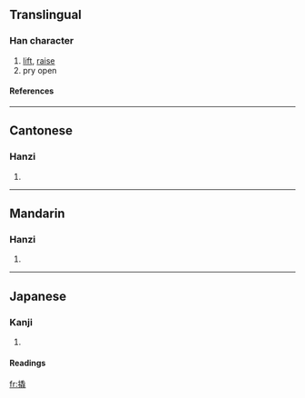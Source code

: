 ==Translingual==
===Han character===
{{Han char|rn=64|rad=手|as=12|sn=15|four=5201<sub>4</sub>|canj=手竹山山 (QHUU)}}
# [[lift]], [[raise]]
# pry open
====References====
{{Han ref|kx=0456.140|dkj=12746|dj=0805.100|hdz=31959.020|uh=64AC|ud=25772|bh=BCC0|bd=48320}}

----
==Cantonese==
===Hanzi===
{{yue-hanzi|jyut=|y=giu6, hiu3}}
# {{defn|Cantonese}}

----
==Mandarin==
===Hanzi===
{{cmn-hanzi|pin=[[bō]] (bo1), [[bǒ]] (bo3), [[qiào]] (qiao4)|wg=po<sup>1</sup>, po<sup>3</sup>, ch'iao<sup>4</sup>}}
# {{defn|Mandarin}}

----
==Japanese==
===Kanji===
{{ja-kanji|grade=|rs=手12}}
# {{defn|Japanese}} 
====Readings====
{{ja-readings|on=[[きょう]] (kyō)|kun=[[あげる]] (ageru)}}

[[fr:撬]]